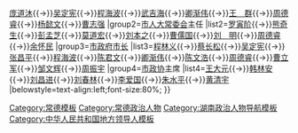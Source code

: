 {{Navbox
|name=中华人民共和国常德市正职领导人
|title=[[中华人民共和国]][[常德市]]历任正职领导人
|above=（1988年4月升格为[[地级市]]后）
|image=[[File:Flag of the People's Republic of China.svg|80px]]
|state={{{state<includeonly>|collapsed</includeonly>}}}
|group1=[[中国共产党常德市委员会|中共常德市委]]书记
|list1=[[陈彰嘉]]{{→}}[[庞道沐]]{{→}}[[吴定宪]]{{→}}[[程海波]]{{→}}[[武吉海]]{{→}}[[卿渐伟]]{{→}}[[王群 (1961年)|王　群]]{{→}}[[周德睿]]{{→}}[[杨懿文]]{{→}}[[曹志强 (1975年)|曹志强]]
|group2=[[常德市人民代表大会常务委员会|市人大常委会]]主任
|list2=[[罗寅阶]]{{→}}[[熊奇生]]{{→}}[[彭孟芝]]{{→}}[[莫道宏]]{{→}}[[刘本之]]{{→}}[[曹儒国]]{{→}}[[刘明|刘　明]]{{→}}[[周德睿]]{{→}}[[余怀民]]
|group3=[[常德市人民政府|市政府]][[常德市市长列表|市长]]
|list3=[[程林义]]{{→}}[[蔡长松]]{{→}}[[吴定宪]]{{→}}[[张昌平]]{{→}}[[程海波]]{{→}}[[陈君文]]{{→}}[[卿渐伟]]{{→}}[[陈文浩 (1961年)|陈文浩]]{{→}}[[周德睿]]{{→}}[[曹立军]]{{→}}[[邹文辉]]{{→}}[[周振宇]]
|group4=[[中国人民政治协商会议常德市委员会|市政协]]主席
|list4=[[王大元]]{{→}}[[韩林安]]{{→}}[[刘昌进]]{{→}}[[刘春林]]{{→}}[[李爱国]]{{→}}[[朱水平]]{{→}}[[黄清宇]]
|belowstyle=text-align:left;font-size:80%;
}}<noinclude>
{{collapsible option}}
[[Category:常德模板]]
[[Category:常德政治人物]]
[[Category:湖南政治人物导航模板‎]]
[[Category:中华人民共和国地方领导人模板]]
</noinclude>